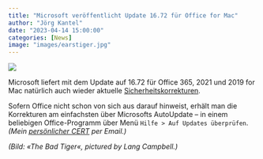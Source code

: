 ```yaml
---
title: "Microsoft veröffentlicht Update 16.72 für Office for Mac"
author: "Jörg Kantel"
date: "2023-04-14 15:00:00"
categories: [News]
image: "images/earstiger.jpg"
---
```


[![](images/earstiger-b.jpg)](https://www.flickr.com/photos/jl-incrowd/502175532/)

Microsoft liefert mit dem Update auf 16.72 für Office 365, 2021 und 2019 for Mac natürlich auch wieder aktuelle [Sicherheitskorrekturen](https://docs.microsoft.com/en-us/officeupdates/release-notes-office-for-mac).

Sofern Office nicht schon von sich aus darauf hinweist, erhält man die Korrekturen am einfachsten über Microsofts AutoUpdate -- in einem beliebigen Office-Programm über Menü `Hilfe > Auf Updates überprüfen`. *(Mein [persönlicher CERT](http://www.gwdg.de/~mreiman1/) per Email.)*

*(Bild: «The Bad Tiger«, pictured by Lang Campbell.)*